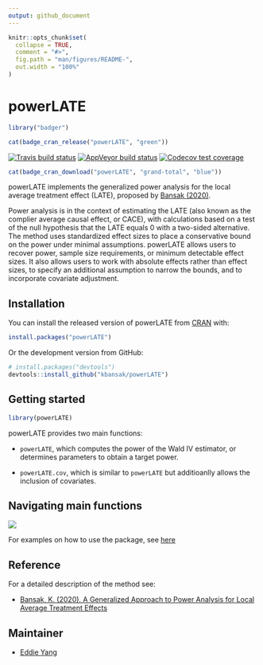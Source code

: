 ```yaml
---
output: github_document
---
```


<!-- README.md is generated from README.Rmd. Please edit that file -->

```r
knitr::opts_chunk$set(
  collapse = TRUE,
  comment = "#>",
  fig.path = "man/figures/README-",
  out.width = "100%"
)
```

# powerLATE

```r
library("badger")
```

<!-- badges: start -->
```r
cat(badge_cran_release("powerLATE", "green"))
```
[![Travis build status](https://travis-ci.com/kbansak/powerLATE.svg?branch=master)](https://travis-ci.com/kbansak/powerLATE)
[![AppVeyor build status](https://ci.appveyor.com/api/projects/status/github/kbansak/powerLATE?branch=master&svg=true)](https://ci.appveyor.com/project/kbansak/powerLATE)
[![Codecov test coverage](https://codecov.io/gh/kbansak/powerLATE/branch/master/graph/badge.svg)](https://codecov.io/gh/kbansak/powerLATE?branch=master)
```r
cat(badge_cran_download("powerLATE", "grand-total", "blue"))
```
<!-- badges: end -->

powerLATE implements the generalized power analysis for the local average treatment effect (LATE), proposed by [Bansak (2020)](https://projecteuclid.org/download/pdfview_1/euclid.ss/1591171230).

Power analysis is in the context of estimating the LATE (also known as the complier average causal effect, or CACE), with calculations based on a test of the null hypothesis that the LATE equals 0 with a two-sided alternative. The method uses standardized effect sizes to place a conservative bound on the power under minimal assumptions. powerLATE allows users to recover power, sample size requirements, or minimum detectable effect sizes. It also allows users to work with absolute effects rather than effect sizes, to specify an additional assumption to narrow the bounds, and to incorporate covariate adjustment.

## Installation

You can install the released version of powerLATE from [CRAN](https://CRAN.R-project.org) with:

``` r
install.packages("powerLATE")
```
Or the development version from GitHub:

``` r
# install.packages("devtools")
devtools::install_github("kbansak/powerLATE")
```

## Getting started

```r
library(powerLATE)
```

powerLATE provides two main functions:

* `powerLATE`, which computes the power of the Wald IV estimator, or determines parameters to obtain a target power.

* `powerLATE.cov`, which is similar to `powerLATE` but additioanlly allows the inclusion of covariates. 

## Navigating main functions

![](https://github.com/kbansak/powerLATE/blob/master/powerLATE_tree.png)

For examples on how to use the package, see [here](https://github.com/kbansak/powerLATE/blob/master/powerLATE_Examples.html)

## Reference

For a detailed description of the method see:

- [Bansak, K. (2020). A Generalized Approach to Power Analysis for Local Average Treatment Effects](https://projecteuclid.org/download/pdfview_1/euclid.ss/1591171230)

## Maintainer 

- [Eddie Yang](https://github.com/EddieYang211)
